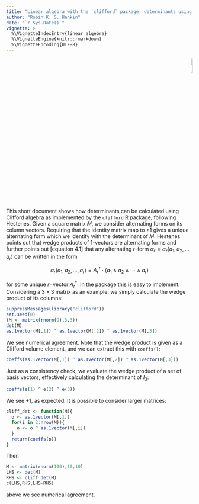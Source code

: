 ```yaml
---
title: "Linear algebra with the `clifford` package: determinants using wedge products"
author: "Robin K. S. Hankin"
date: "`r Sys.Date()`"
vignette: >
  %\VignetteIndexEntry{linear algebra}
  %\VignetteEngine{knitr::rmarkdown}
  %\VignetteEncoding{UTF-8}
---
```


<p style="text-align: right;">
![](`r system.file("help/figures/clifford.png", package = "clifford")`){width=10%}
</p>

This short document shows how determinants can be calculated using
Clifford algebra as implemented by the `clifford` R package, following
Hestenes.  Given a square matrix $M$, we consider alternating forms on
its column vectors.  Requiring that the identity matrix map to $+1$
gives a unique alternating form which we identify with the determinant
of $M$.  Hestenes points out that wedge products of 1-vectors are
alternating forms and further points out [equation 4.1] that any
alternating $r$-form
$\alpha_r=\alpha_r\left(a_1,a_2,\ldots,a_r\right)$ can be written in
the form

$$\alpha_r\left(a_1,a_2,\ldots,a_r\right)=
A_r^\dagger\cdot\left(a_1\wedge a_2\wedge\cdots\wedge a_r\right)
$$

for some unique $r-$vector $A_r^\dagger$.  In the package this is easy
to implement.  Considering a $3\times 3$ matrix as an example, we
simply calculate the wedge product of its columns:

```r
suppressMessages(library("clifford"))
set.seed(0)
(M <- matrix(rnorm(9),3,3))
det(M)
as.1vector(M[,1]) ^ as.1vector(M[,2]) ^ as.1vector(M[,3])
```

We see numerical agreement.  Note that the wedge product is given as a
Clifford volume element, and we can extract this with `coeffs()`:

```r
coeffs(as.1vector(M[,1]) ^ as.1vector(M[,2]) ^ as.1vector(M[,3]))
```

Just as a consistency check, we evaluate the wedge product of a set of
basis vectors, effectively calculating the determinant of $I_3$:

```r
coeffs(e(1) ^ e(2) ^ e(3))
```

We see $+1$, as expected.  It is possible to consider larger matrices:

```r
cliff_det <- function(M){
  o <- as.1vector(M[,1])
  for(i in 2:nrow(M)){
    o <- o ^ as.1vector(M[,i])
  }
  return(coeffs(o))
}
```

Then

```r
M <- matrix(rnorm(100),10,10)
LHS <- det(M)
RHS <- cliff_det(M)
c(LHS,RHS,LHS-RHS)
```

above we see numerical agreement.
